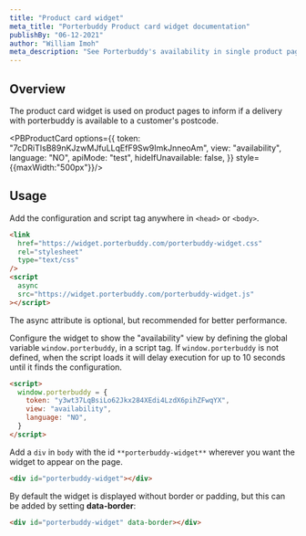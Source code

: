 ```yaml
---
title: "Product card widget"
meta_title: "Porterbuddy Product card widget documentation"
publishBy: "06-12-2021"
author: "William Imoh"
meta_description: "See Porterbuddy's availability in single product pages using the Product card widget"
---
```


## Overview

The product card widget is used on product pages to inform if a delivery with porterbuddy is available to a customer's postcode.

<PBProductCard options={{
    token: "7cDRiTIsB89nKJzwMJfuLLqEfF9Sw9ImkJnneoAm",
    view: "availability",
    language: "NO",
    apiMode: "test",
    hideIfUnavailable: false,
  }} style={{maxWidth:"500px"}}/>

## Usage

Add the configuration and script tag anywhere in `<head>` or `<body>`.

```html
<link
  href="https://widget.porterbuddy.com/porterbuddy-widget.css"
  rel="stylesheet"
  type="text/css"
/>
<script
  async
  src="https://widget.porterbuddy.com/porterbuddy-widget.js"
></script>
```

The async attribute is optional, but recommended for better performance.

Configure the widget to show the "availability" view by defining the global variable `window.porterbuddy`, in a script tag. If `window.porterbuddy` is not defined, when the script loads it will delay execution for up to 10 seconds until it finds the configuration.

```html
<script>
  window.porterbuddy = {
    token: "y3wt37LqBsiLo62Jkx284XEdi4LzdX6pihZFwqYX",
    view: "availability",
    language: "NO",
  }
</script>
```

Add a `div` in `body` with the id `**porterbuddy-widget**` wherever you want the widget to appear on the page.

```html
<div id="porterbuddy-widget"></div>
```

By default the widget is displayed without border or padding, but this can be added by setting **data-border**:

```html
<div id="porterbuddy-widget" data-border></div>
```
